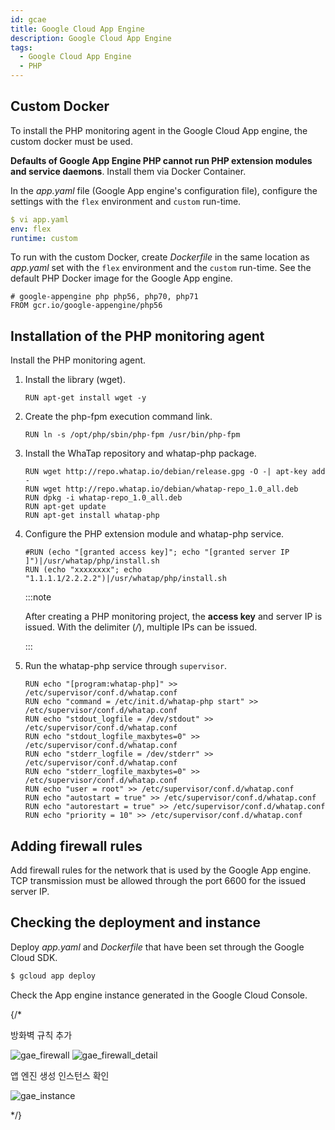 ```yaml
---
id: gcae
title: Google Cloud App Engine
description: Google Cloud App Engine
tags:
  - Google Cloud App Engine
  - PHP
---
```


## Custom Docker

To install the PHP monitoring agent in the Google Cloud App engine, the custom docker must be used. 

**Defaults of Google App Engine PHP cannot run PHP extension modules and service daemons**. Install them via Docker Container. 

In the _app.yaml_ file (Google App engine's configuration file), configure the settings with the `flex` environment and `custom` run-time.

```yaml title=SH
$ vi app.yaml
env: flex
runtime: custom
```

To run with the custom Docker, create _Dockerfile_ in the same location as _app.yaml_ set with the `flex` environment and the `custom` run-time. See the default PHP Docker image for the Google App engine.

```docker title=Docker
# google-appengine php php56, php70, php71
FROM gcr.io/google-appengine/php56
```

## Installation of the PHP monitoring agent

Install the PHP monitoring agent.

1. Install the library (wget).

   ```docker
   RUN apt-get install wget -y
   ```

2. Create the php-fpm execution command link.

   ```docker
   RUN ln -s /opt/php/sbin/php-fpm /usr/bin/php-fpm
   ```

3. Install the WhaTap repository and whatap-php package.

   ```docker
   RUN wget http://repo.whatap.io/debian/release.gpg -O -| apt-key add -
   RUN wget http://repo.whatap.io/debian/whatap-repo_1.0_all.deb
   RUN dpkg -i whatap-repo_1.0_all.deb
   RUN apt-get update
   RUN apt-get install whatap-php
   ```

4. Configure the PHP extension module and whatap-php service.

   ```docker
   #RUN (echo "[granted access key]"; echo "[granted server IP ]")|/usr/whatap/php/install.sh
   RUN (echo "xxxxxxxx"; echo "1.1.1.1/2.2.2.2")|/usr/whatap/php/install.sh
   ```

   :::note

   After creating a PHP monitoring project, the **access key** and server IP is issued. With the delimiter (_/_), multiple IPs can be issued.

   :::

5. Run the whatap-php service through `supervisor`.

   ```docker
   RUN echo "[program:whatap-php]" >> /etc/supervisor/conf.d/whatap.conf
   RUN echo "command = /etc/init.d/whatap-php start" >> /etc/supervisor/conf.d/whatap.conf
   RUN echo "stdout_logfile = /dev/stdout" >> /etc/supervisor/conf.d/whatap.conf
   RUN echo "stdout_logfile_maxbytes=0" >> /etc/supervisor/conf.d/whatap.conf
   RUN echo "stderr_logfile = /dev/stderr" >> /etc/supervisor/conf.d/whatap.conf
   RUN echo "stderr_logfile_maxbytes=0" >> /etc/supervisor/conf.d/whatap.conf
   RUN echo "user = root" >> /etc/supervisor/conf.d/whatap.conf
   RUN echo "autostart = true" >> /etc/supervisor/conf.d/whatap.conf
   RUN echo "autorestart = true" >> /etc/supervisor/conf.d/whatap.conf
   RUN echo "priority = 10" >> /etc/supervisor/conf.d/whatap.conf
   ```

## Adding firewall rules

Add firewall rules for the network that is used by the Google App engine. TCP transmission must be allowed through the port 6600 for the issued server IP.

## Checking the deployment and instance

Deploy _app.yaml_ and _Dockerfile_ that have been set through the Google Cloud SDK.

```bash title=SH
$ gcloud app deploy
```

Check the App engine instance generated in the Google Cloud Console.

{/* 

방화벽 규칙 추가 

![gae_firewall](https://img.whatap.io/media/agent_php/install/tinified/gae_firewall.png)
![gae_firewall_detail](https://img.whatap.io/media/agent_php/install/tinified/gae_firewall_detail.png)

앱 엔진 생성 인스턴스 확인

![gae_instance](https://img.whatap.io/media/agent_php/install/tinified/gae_instance.png)

*/}
